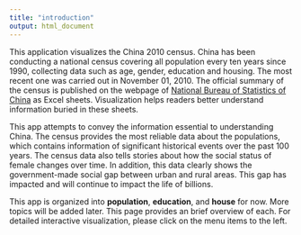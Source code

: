 ```yaml
---
title: "introduction"
output: html_document
---
```

This application visualizes the China 2010 census. China has been conducting a national census covering all population every ten years since 1990, collecting data such as age, gender, education and housing. The most recent one was carried out in November 01, 2010. The official summary of the census is published on the webpage of [National Bureau of Statistics of China](http://www.stats.gov.cn/tjsj/pcsj/rkpc/6rp/indexch.htm) as Excel sheets. Visualization helps readers better understand information buried in these sheets.  

This app attempts to convey the information essential to understanding China. The census provides the most reliable data about the populations, which contains information of significant historical events over the past 100 years.  The census data also tells stories about how the social status of female changes over time. In addition, this data clearly shows the government-made social gap between urban and rural areas. This gap has impacted and will continue to impact the life of billions.  

This app is organized into **population**, **education**, and **house** for now. More topics will be added later. This page provides an brief overview of each. For detailed interactive visualization, please click on the menu items to the left.

